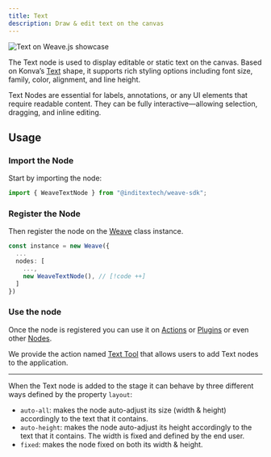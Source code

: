 ```yaml
---
title: Text
description: Draw & edit text on the canvas
---
```


![Text on Weave.js showcase](/images/nodes/text.png)

The Text node is used to display editable or static text on the canvas. Based on
Konva’s [Text](https://konvajs.org/api/Konva.Text.html) shape, it supports rich styling
options including font size, family, color, alignment, and line height.

Text Nodes are essential for labels, annotations, or any UI elements that require
readable content. They can be fully interactive—allowing selection, dragging, and
inline editing.

## Usage

<div className="fd-steps">

<div className="[&_h3]:fd-step">

### Import the Node

Start by importing the node:

```ts
import { WeaveTextNode } from "@inditextech/weave-sdk";
```

</div>

<div className='[&_h3]:fd-step'>

### Register the Node

Then register the node on the [Weave](/docs/sdk/api-reference/weave) class instance.

```ts
const instance = new Weave({
  ...
  nodes: [
    ...,
    new WeaveTextNode(), // [!code ++]
  ]
})
```

</div>

<div className='[&_h3]:fd-step'>

### Use the node

Once the node is registered you can use it on [Actions](/docs/main/build/actions) or
[Plugins](/docs/main/build/plugins) or even other [Nodes](/docs/main/build/nodes).

We provide the action named [Text Tool](/docs/main/build/actions/text-tool) that allows
users to add Text nodes to the application.

---

When the Text node is added to the stage it can behave by three different ways defined by the
property `layout`:

- `auto-all`: makes the node auto-adjust its size (width & height) accordingly to the text
  that it contains.
- `auto-height`: makes the node auto-adjust its height accordingly to the text that it contains.
  The width is fixed and defined by the end user.
- `fixed`: makes the node fixed on both its width & height.

</div>

</div>
